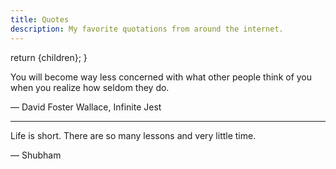 ```yaml
---
title: Quotes
description: My favorite quotations from around the internet.
---
```


  return <ContentLayout metadata={metadata}>{children}</ContentLayout>;
}

You will become way less concerned with what other people think of you when you realize how seldom they do.

— David Foster Wallace, Infinite Jest

---

Life is short. There are so many lessons and very little time.

— Shubham

